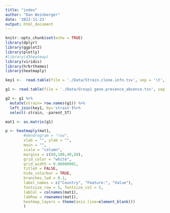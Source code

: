 ```yaml
---
title: "index"
author: "Dan Weinberger"
date: '2022-11-23'
output: html_document
---
```


```r
knitr::opts_chunk$set(echo = TRUE)
library(dplyr)
library(ggplot2)
library(plotly)
#library(d3heatmap)
library(viridis)
library(hrbrthemes)
library(heatmaply)
```


```r
key1 <-  read.table(file = './Data/Strain.clone.info.tsv', sep = '\t', header = TRUE) %>% rename(parent_ST=ID, new_ST=Strain , strain=Hartwell)

```

```r
g1 <- read.table(file = './Data/Group1 gene.presence_absence.tsv', sep = '\t', header = TRUE)

```


```r
g2 <- g1 %>%
  mutate(strain= row.names(g1)) %>%
  left_join(key1, by='strain')%>%
  select(-strain, -parent_ST)


```




```r
mat1 <- as.matrix(g1)

p <- heatmaply(mat1, 
        #dendrogram = "row",
        xlab = "", ylab = "", 
        main = "",
        scale = "column",
        margins = c(60,100,40,20),
        grid_color = "white",
        grid_width = 0.00000001,
        titleX = FALSE,
        hide_colorbar = TRUE,
        branches_lwd = 0.1,
        label_names = c("Country", "Feature:", "Value"),
        fontsize_row = 5, fontsize_col = 5,
        labCol = colnames(mat1),
        labRow = rownames(mat1),
        heatmap_layers = theme(axis.line=element_blank())
        )
```

